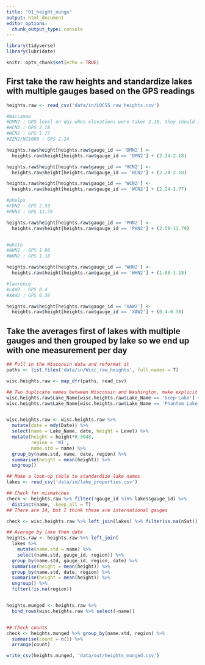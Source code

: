 ```yaml
---
title: "01_height_munge"
output: html_document
editor_options: 
  chunk_output_type: console
---
```


```r
library(tidyverse)
library(lubridate)

knitr::opts_chunk$set(echo = TRUE)
```

## First take the raw heights and standardize lakes with multiple gauges based on the GPS readings

```r
heights.raw <- read_csv('data/in/LOCSS_raw_heights.csv')

#Waccamaw
#DMN2 : GPS level on day when elevations were taken 2.18, they should all be the same elevation, so switch to one
#HCN2 : GPS 2.18 
#WCN2 : GPS 1.77	
#ZZN2/NC1009 : GPS 2.24	 

heights.raw$height[heights.raw$gauge_id == 'DMN2'] <-
  heights.raw$height[heights.raw$gauge_id == 'DMN2'] + (2.24-2.18)

heights.raw$height[heights.raw$gauge_id == 'HCN2'] <-
  heights.raw$height[heights.raw$gauge_id == 'HCN2'] + (2.24-2.18)

heights.raw$height[heights.raw$gauge_id == 'WCN2'] <-
  heights.raw$height[heights.raw$gauge_id == 'WCN2'] + (2.24-1.77)

#phelps
#FDN2 : GPS 2.59
#PHN2 : GPS 11.79	

heights.raw$height[heights.raw$gauge_id == 'PHN2'] <-
  heights.raw$height[heights.raw$gauge_id == 'PHN2'] + (2.59-11.79)


#white
#NWN2 : GPS 1.88	
#WHN2 : GPS 1.18	

heights.raw$height[heights.raw$gauge_id == 'WHN2'] <-
  heights.raw$height[heights.raw$gauge_id == 'WHN2'] + (1.88-1.18)

#lawrence
#LAW2 : GPS 0.4
#XAW2 : GPS 0.38	

heights.raw$height[heights.raw$gauge_id == 'XAW2'] <-
  heights.raw$height[heights.raw$gauge_id == 'XAW2'] + (0.4-0.38)

```
## Take the averages first of lakes with multiple gauges and then grouped by lake so we end up with one measurement per day

```r
## Pull in the Wisconsin data and reformat it
paths <- list.files('data/in/Wisc_raw_heights', full.names = T)

wisc.heights.raw <- map_dfr(paths, read_csv)

## Two duplicate names between Wisconsin and Washington, make explicit
wisc.heights.raw$Lake_Name[wisc.heights.raw$Lake_Name == 'Deep Lake'] <- 'Deep Lake Wisc.'
wisc.heights.raw$Lake_Name[wisc.heights.raw$Lake_Name == 'Phantom Lake'] <- 'Phantom Lake Wisc.'


wisc.heights.raw <- wisc.heights.raw %>%
  mutate(date = mdy(Date)) %>%
  select(name = Lake_Name, date, height = Level) %>%
  mutate(height = height*0.3048,
         region = 'WI',
         name.std = name) %>%
  group_by(name.std, name, date, region) %>%
  summarise(height = mean(height)) %>%
  ungroup()
```



```r
## Make a look-up table to standardize lake names
lakes <- read_csv('data/in/lake_properties.csv')

## Check for mismatches
check <- heights.raw %>% filter(!gauge_id %in% lakes$gauge_id) %>%
  distinct(name, .keep_all = T)
## There are 14, but I think these are international gauges

check <- wisc.heights.raw %>% left_join(lakes) %>% filter(is.na(nSat))

## Average by lake then date
heights.raw <- heights.raw %>% left_join(
  lakes %>% 
    mutate(name.std = name) %>%
    select(name.std, gauge_id, region)) %>%
  group_by(name.std, gauge_id, region, date) %>%
  summarise(height = mean(height)) %>%
  group_by(name.std, date, region) %>%
  summarise(height = mean(height)) %>%
  ungroup() %>%
  filter(!is.na(region))


heights.munged <- heights.raw %>% 
  bind_rows(wisc.heights.raw %>% select(-name))


## Check counts
check <- heights.munged %>% group_by(name.std, region) %>%
  summarise(count = n()) %>%
  arrange(count)

write_csv(heights.munged, 'data/out/heights_munged.csv')
```


